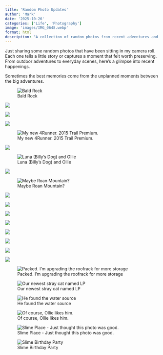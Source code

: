 ```yaml
---
title: 'Random Photo Updates'
author: 'Mark'
date: '2025-10-26'
categories: ['Life', 'Photography']
image: 'images/IMG_0648.webp'
format: html
description: "A collection of random photos from recent adventures and everyday moments. These captured memories showcase different places, experiences, and moments worth remembering."
---
```


Just sharing some random photos that have been sitting in my camera roll. Each one tells a little story or captures a moment that felt worth preserving. From outdoor adventures to everyday scenes, here's a glimpse into recent happenings.

Sometimes the best memories come from the unplanned moments between the big adventures.

![Bald Rock](images/IMG_0648.webp)

![](images/IMG_0658.webp)

![](images/IMG_0665.webp)

![](images/IMG_0671.webp)

![My new 4Runner. 2015 Trail Premium.](images/IMG_0691.webp)

![](images/IMG_0692.webp)

![Luna (Billy's Dog) and Ollie](images/IMG_0702.webp)

![](images/IMG_0707.webp)

![Maybe Roan Mountain?](images/IMG_0750.webp)

![](images/IMG_0751.webp)

![](images/IMG_0758.webp)

![](images/IMG_0762.webp)

![](images/IMG_0766.webp)

![](images/IMG_0775.webp)

![](images/IMG_0776.webp)

![](images/IMG_0779.webp)

![](images/IMG_0786.webp)

![Packed. I'm upgrading the roofrack for more storage](images/IMG_0792.webp)

![Our newest stray cat named LP](images/IMG_0815.webp)

![He found the water source](images/IMG_0822.webp)

![Of course, Ollie likes him.](images/IMG_0827.webp)

![Slime Place - Just thought this photo was good.](images/IMG_0833.webp)

![Slime Birthday Party](images/IMG_0841.webp)